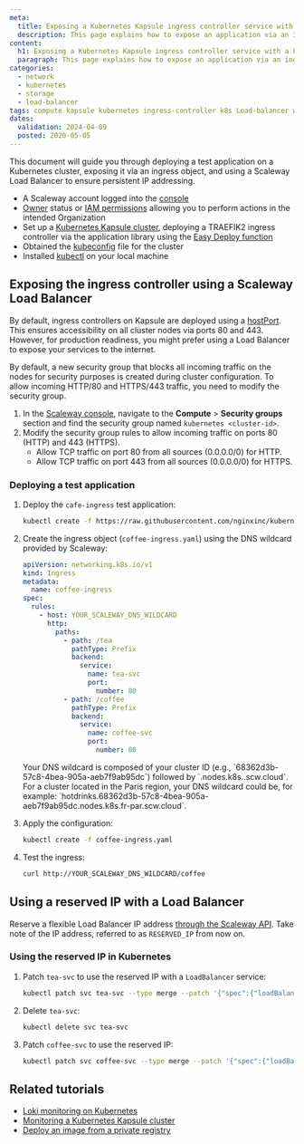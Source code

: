 ```yaml
---
meta:
  title: Exposing a Kubernetes Kapsule ingress controller service with a Load Balancer
  description: This page explains how to expose an application via an ingress object, and using a Load Balancer to make the IP persistent.
content:
  h1: Exposing a Kubernetes Kapsule ingress controller service with a Load Balancer
  paragraph: This page explains how to expose an application via an ingress object, and using a Load Balancer to make the IP persistent.
categories:
  - network
  - kubernetes
  - storage
  - load-balancer
tags: compute kapsule kubernetes ingress-controller k8s Load-balancer wildcard 
dates:
  validation: 2024-04-09
  posted: 2020-05-05
---
```


This document will guide you through deploying a test application on a Kubernetes cluster, exposing it via an ingress object, and using a Scaleway Load Balancer to ensure persistent IP addressing.

<Macro id="requirements" />

- A Scaleway account logged into the [console](https://console.scaleway.com/)
- [Owner](/identity-and-access-management/iam/concepts/#owner) status or [IAM permissions](/identity-and-access-management/iam/concepts/#permission) allowing you to perform actions in the intended Organization
- Set up a [Kubernetes Kapsule cluster](/containers/kubernetes/how-to/create-cluster), deploying a TRAEFIK2 ingress controller via the application library using the [Easy Deploy function](/containers/kubernetes/how-to/enable-easy-deploy/)
- Obtained the [kubeconfig](/containers/kubernetes/how-to/edit-cluster/) file for the cluster
- Installed [kubectl](/containers/kubernetes/how-to/connect-cluster-kubectl/) on your local machine

## Exposing the ingress controller using a Scaleway Load Balancer

By default, ingress controllers on Kapsule are deployed using a [hostPort](https://kubernetes.io/docs/concepts/services-networking/service/). This ensures accessibility on all cluster nodes via ports 80 and 443. However, for production readiness, you might prefer using a Load Balancer to expose your services to the internet.

<Message type="important">
By default, a new security group that blocks all incoming traffic on the nodes for security purposes is created during cluster configuration. To allow incoming HTTP/80 and HTTPS/443 traffic, you need to modify the security group.

1. In the [Scaleway console](https://console.scaleway.com/instance/security-groups/), navigate to the **Compute** > **Security groups** section and find the security group named `kubernetes <cluster-id>`.
2. Modify the security group rules to allow incoming traffic on ports 80 (HTTP) and 443 (HTTPS).
   - Allow TCP traffic on port 80 from all sources (0.0.0.0/0) for HTTP.
   - Allow TCP traffic on port 443 from all sources (0.0.0.0/0) for HTTPS.
</Message>

### Deploying a test application

1. Deploy the `cafe-ingress` test application:

    ```bash
    kubectl create -f https://raw.githubusercontent.com/nginxinc/kubernetes-ingress/main/examples/ingress-resources/basic-auth/cafe.yaml
    ```

2. Create the ingress object (`coffee-ingress.yaml`) using the DNS wildcard provided by Scaleway:

    ```yaml
    apiVersion: networking.k8s.io/v1
    kind: Ingress
    metadata:
      name: coffee-ingress
    spec:
      rules:
        - host: YOUR_SCALEWAY_DNS_WILDCARD
          http:
            paths:
              - path: /tea
                pathType: Prefix
                backend:
                  service:
                    name: tea-svc
                    port:
                      number: 80
              - path: /coffee
                pathType: Prefix
                backend:
                  service:
                    name: coffee-svc
                    port:
                      number: 80
    ```

    <Message type="note">
      Your DNS wildcard is composed of your cluster ID (e.g., `68362d3b-57c8-4bea-905a-aeb7f9ab95dc`) followed by `.nodes.k8s.<SCW_REGION>.scw.cloud`. For a cluster located in the Paris region, your DNS wildcard could be, for example: `hotdrinks.68362d3b-57c8-4bea-905a-aeb7f9ab95dc.nodes.k8s.fr-par.scw.cloud`.
    </Message>

3. Apply the configuration:

    ```bash
    kubectl create -f coffee-ingress.yaml
    ```

4. Test the ingress:

    ```bash
    curl http://YOUR_SCALEWAY_DNS_WILDCARD/coffee
    ```

## Using a reserved IP with a Load Balancer

Reserve a flexible Load Balancer IP address [through the Scaleway API](/containers/kubernetes/reference-content/managing-load-balancer-ips/#reserve-a-load-balancer-flexible-ip-address-via-the-api). Take note of the IP address, referred to as `RESERVED_IP` from now on.

### Using the reserved IP in Kubernetes

1. Patch `tea-svc` to use the reserved IP with a `LoadBalancer` service:

   ```bash
   kubectl patch svc tea-svc --type merge --patch '{"spec":{"loadBalancerIP": "RESERVED_IP","type":"LoadBalancer"}}'
   ```

2. Delete `tea-svc`:

   ```bash
   kubectl delete svc tea-svc
   ```

3. Patch `coffee-svc` to use the reserved IP:

   ```bash
   kubectl patch svc coffee-svc --type merge --patch '{"spec":{"loadBalancerIP": "RESERVED_IP","type":"LoadBalancer"}}'
   ```

## Related tutorials

- [Loki monitoring on Kubernetes](/tutorials/manage-k8s-logging-loki/)
- [Monitoring a Kubernetes Kapsule cluster](/tutorials/monitor-k8s-grafana/)
- [Deploy an image from a private registry](/containers/kubernetes/how-to/deploy-image-from-container-registry/)